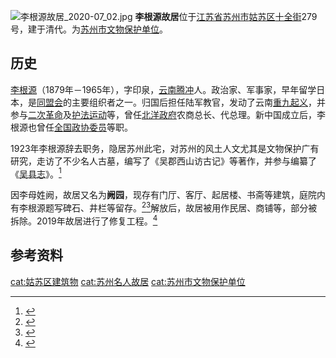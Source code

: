 {{about|苏州的李根源故居|云南德宏的李根源出生地故居|李根源故居}}
{{文物保护单位
| 级别 = 县市级
| 省区市 = 苏州市
| 名称 = 李根源故居
| 图片 = 李根源故居 2020-07 01.jpg
| 编号 = 第二批
| 分类 = 古建筑
| 时代 = 清
| 所在 = [[苏州市|苏州市]][[姑苏区|姑苏区]]
| 登录 = 1982年
}}
[[File:李根源故居_2020-07_02.jpg|thumb]]
'''李根源故居'''位于[[江苏省|江苏省]][[苏州市|苏州市]][[姑苏区|姑苏区]][[十全街|十全街]]279号，建于清代。为[[苏州市文物保护单位|苏州市文物保护单位]]。

==历史==
[[李根源|李根源]]（1879年－1965年），字印泉，[[云南|云南]][[腾冲|腾冲]]人。政治家、军事家，早年留学日本，是[[同盟会|同盟会]]的主要组织者之一。归国后担任陆军教官，发动了云南[[重九起义|重九起义]]，并参与[[二次革命|二次革命]]及[[护法运动|护法运动]]等，曾任[[北洋政府|北洋政府]]农商总长、代总理。新中国成立后，李根源也曾任[[全国政协委员|全国政协委员]]等职。

1923年李根源辞去职务，隐居苏州此宅，对苏州的风土人文尤其是文物保护广有研究，走访了不少名人古墓，编写了《吴郡西山访古记》等著作，并参与编纂了《[[吴县志|吴县志]]》。<ref>{{cite web|url=http://sz.wenming.cn/whsz/201706/t20170609_4347712.shtml|title=李根源故居：井圈条石印刻岁月记忆|publisher=苏州日报|website=苏州文明网|date=2017-06-09}}</ref>

因李母姓阙，故居又名为'''阙园'''，现存有门厅、客厅、起居楼、书斋等建筑，庭院内有李根源题写碑石、井栏等留存。<ref>{{cite book|title=苏州词典|author=江洪 等|publisher=苏州大学出版社|date=1999-08|page=1030|isbn=7-81037-478-8}}</ref><ref>{{cite web|url=http://jsnews.jschina.com.cn/sz/a/201904/t20190402_2278750.shtml|title=这块“阙园”石碑来自李根源故居？ 收藏者：如得证实愿捐赠|publisher=姑苏晚报|website=中国江苏网|date=2019-04-02}}</ref>解放后，故居被用作民居、商铺等，部分被拆除。2019年故居进行了修复工程。<ref>{{cite web|url=http://www.subaonet.com/2019/0416/2445478.shtml|title=李根源故居4月底修缮完工 最大限度还原房屋原有样貌|publisher=苏州日报|website=苏州新闻网|date=2019-04-16|access-date=2020-09-24|archive-date=2019-04-16|archive-url=https://web.archive.org/web/20190416095235/http://www.subaonet.com/2019/0416/2445478.shtml|dead-url=no}}</ref>

==参考资料==
{{refs}}

{{coord|display=title}}
{{苏州市文物保护单位}}
{{DEFAULTSORT:ligenyuan}}
[[cat:姑苏区建筑物|cat:姑苏区建筑物]]
[[cat:苏州名人故居|cat:苏州名人故居]]
[[cat:苏州市文物保护单位|cat:苏州市文物保护单位]]